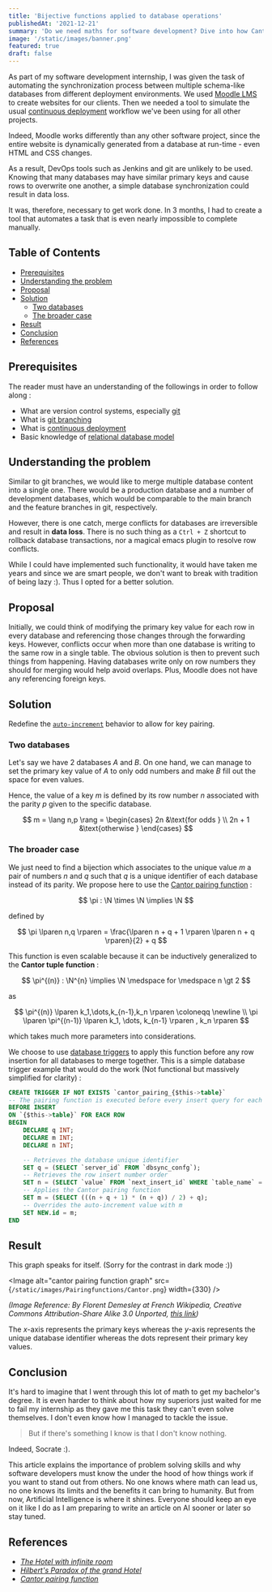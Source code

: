 ```yaml
---
title: 'Bijective functions applied to database operations'
publishedAt: '2021-12-21'
summary: 'Do we need maths for software development? Dive into how Cantor functions got me my Software engineering degree.'
image: '/static/images/banner.png'
featured: true
draft: false
---
```


As part of my software development internship, I was given the task of automating the synchronization process between multiple schema-like databases from different deployment environments. We used [Moodle LMS](https://moodle.org/) to create websites for our clients. Then we needed a tool to simulate the usual [continuous deployment](https://en.wikipedia.org/wiki/Continuous_deployment) workflow we've been using for all other projects.

Indeed, Moodle works differently than any other software project, since the entire website is dynamically generated from a database at run-time - even HTML and CSS changes.

As a result, DevOps tools such as Jenkins and git are unlikely to be used. Knowing that many databases may have similar primary keys and cause rows to overwrite one another, a simple database synchronization could result in data loss.

It was, therefore, necessary to get work done. In 3 months, I had to create a tool that automates a task that is even nearly impossible to complete manually.

## Table of Contents

- [Prerequisites](/blog/bijective-functions-applied-to-database-operations#prerequisites)
- [Understanding the problem](/blog/bijective-functions-applied-to-database-operations#understanding-the-problem)
- [Proposal](/blog/bijective-functions-applied-to-database-operations#proposal)
- [Solution](/blog/bijective-functions-applied-to-database-operations#solution)
  - [Two databases](/blog/bijective-functions-applied-to-database-operations#two-databases)
  - [The broader case](/blog/bijective-functions-applied-to-database-operations#the-broader-case)
- [Result](/blog/bijective-functions-applied-to-database-operations#result)
- [Conclusion](/blog/bijective-functions-applied-to-database-operations#conclusion)
- [References](/blog/bijective-functions-applied-to-database-operations#references)

## Prerequisites

The reader must have an understanding of the followings in order to follow along :

- What are version control systems, especially [git](https://git-scm.com/)
- What is [git branching](https://git-scm.com/book/en/v2/Git-Branching-Branches-in-a-Nutshell)
- What is [continuous deployment](https://en.wikipedia.org/wiki/Continuous_deployment)
- Basic knowledge of [relational database model](https://www.guru99.com/relational-data-model-dbms.html)

## Understanding the problem

Similar to git branches, we would like to merge multiple database content into a single one. There would be a production database and a number of development databases, which would be comparable to the main branch and the feature branches in git, respectively.

However, there is one catch, merge conflicts for databases are irreversible and result in **data loss**. There is no such thing as a `Ctrl + Z` shortcut to rollback database transactions, nor a magical emacs plugin to resolve row conflicts.

While I could have implemented such functionality, it would have taken me years and since we are smart people, we don't want to break with tradition of being lazy :). Thus I opted for a better solution.

## Proposal

Initially, we could think of modifying the primary key value for each row in every database and referencing those changes through the forwarding keys. However, conflicts occur when more than one database is writing to the same row in a single table. The obvious solution is then to prevent such things from happening. Having databases write only on row numbers they should for merging would help avoid overlaps. Plus, Moodle does not have any referencing foreign keys.

## Solution

Redefine the [`auto-increment`](https://sql.sh/cours/create-table/auto_increment#:~:text=La%20commande%20AUTO_INCREMENT%20est%20utilis%C3%A9e,'enregistrement%20dans%20celle%2Dci.) behavior to allow for key pairing.

### Two databases

Let's say we have 2 databases $A$ and $B$. On one hand, we can manage to set the primary key value of $A$ to only odd numbers and make $B$ fill out the space for even values.

Hence, the value of a key $m$ is defined by its row number $n$ associated with the parity $p$ given to the specific database.

$$
m = \lang n,p \rang = \begin{cases}
2n &\text{for odds } \\
2n + 1 &\text{otherwise }
\end{cases}
$$

### The broader case

We just need to find a bijection which associates to the unique value $m$ a pair of numbers $n$ and $q$ such that $q$ is a unique identifier of each database instead of its parity. We propose here to use the [Cantor pairing function](https://en.wikipedia.org/wiki/Pairing_function#Cantor_pairing_function) :

$$
\pi : \N \times \N \implies \N
$$

defined by

$$
\pi \lparen n,q \rparen = \frac{\lparen n + q + 1 \rparen \lparen n + q \rparen}{2} + q
$$

This function is even scalable because it can be inductively generalized to the **Cantor tuple function** :

$$
\pi^{(n)} : \N^{n} \implies \N \medspace for \medspace n \gt 2
$$

as

$$
\pi^{(n)} \lparen k_1,\dots,k_{n-1},k_n \rparen \coloneqq \newline \\ \pi \lparen \pi^{(n-1)} \lparen k_1, \dots, k_{n-1} \rparen , k_n \rparen
$$

which takes much more parameters into considerations.

We choose to use [database triggers](https://en.wikipedia.org/wiki/Database_trigger) to apply this function before any row insertion for all databases to merge together. This is a simple database trigger example that would do the work (Not functional but massively simplified for clarity) :

```sql
CREATE TRIGGER IF NOT EXISTS `cantor_pairing_{$this->table}`
-- The pairing function is executed before every insert query for each table
BEFORE INSERT
ON `{$this->table}` FOR EACH ROW
BEGIN
    DECLARE q INT;
    DECLARE m INT;
    DECLARE n INT;

    -- Retrieves the database unique identifier
    SET q = (SELECT `server_id` FROM `dbsync_confg`);
    -- Retrieves the row insert number order
    SET n = (SELECT `value` FROM `next_insert_id` WHERE `table_name` = `{$this->table}`);
    -- Applies the Cantor pairing function
    SET m = (SELECT (((n + q + 1) * (n + q)) / 2) + q);
    -- Overrides the auto-increment value with m
    SET NEW.id = m;
END
```

## Result

This graph speaks for itself. (Sorry for the contrast in dark mode :))

<Image
  alt="cantor pairing function graph"
  src={`/static/images/Pairingfunctions/Cantor.png`}
  width={330}
/>

_(Image Reference: By Florent Demesley at French Wikipedia, Creative Commons Attribution-Share Alike 3.0 Unported, [this link](https://fr.wikipedia.org/wiki/Fonction_de_couplage#/media/Fichier:Cantor_pairing_function.svg))_

The $x$-axis represents the primary keys whereas the $y$-axis represents the unique database identifier whereas the dots represent their primary key values.

## Conclusion

It's hard to imagine that I went through this lot of math to get my bachelor's degree. It is even harder to think about how my superiors just waited for me to fail my internship as they gave me this task they can't even solve themselves. I don't even know how I managed to tackle the issue.

> But if there's something I know is that I don't know nothing.

Indeed, Socrate :).

This article explains the importance of problem solving skills and why software developers must know the under the hood of how things work if you want to stand out from others. No one knows where math can lead us, no one knows its limits and the benefits it can bring to humanity. But from now, Artificial Intelligence is where it shines. Everyone should keep an eye on it like I do as I am preparing to write an article on AI sooner or later so stay tuned.

## References

- _[The Hotel with infinite room](https://www.youtube.com/watch?v=Uj3_KqkI9Zo)_
- _[Hilbert's Paradox of the grand Hotel](https://en.wikipedia.org/wiki/Hilbert%27s_paradox_of_the_Grand_Hotel)_
- _[Cantor pairing function ](https://en.wikipedia.org/wiki/Pairing_function#Cantor_pairing_function)_
